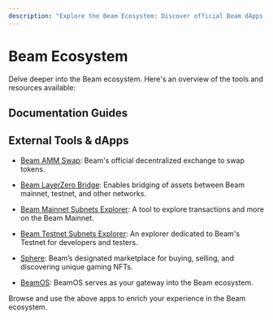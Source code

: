 ```yaml
---
description: "Explore the Beam Ecosystem: Discover official Beam dApps, tools, and resources to enhance your blockchain experience and engagements."
---
```



# Beam Ecosystem

Delve deeper into the Beam ecosystem. Here's an overview of the tools and resources available:

## Documentation Guides

<Cards num={3}>
  <Cards.Card
    href="/chain/beam-ecosystem/amm"
    title="Beam Swap Guide"
    arrow
    description="Learn about Beam's decentralized exchange and how to use it."
  />
  <Cards.Card
    href="/chain/beam-ecosystem/bridge"
    title="Bridge Guide"
    arrow
    description="Discover how Beam facilitates the bridging of assets between various chains."
  />
  <Cards.Card
    href="/chain/beam-ecosystem/explorer"
    title="Explorer Guide"
    arrow
    description="Dive into the Beam Explorer to track and analyze on-chain activities."
  />
</Cards>

## External Tools & dApps

- [Beam AMM Swap](https://swap.onbeam.com): Beam's official decentralized exchange to swap tokens.

- [Beam LayerZero Bridge](https://bridge.onbeam.com): Enables bridging of assets between Beam mainnet, testnet, and other networks.

- [Beam Mainnet Subnets Explorer](https://subnets.avax.network/beam): A tool to explore transactions and more on the Beam Mainnet.

- [Beam Testnet Subnets Explorer](https://subnets-test.avax.network/beam): An explorer dedicated to Beam's Testnet for developers and testers.

- [Sphere](https://sphere.market/): Beam’s designated marketplace for buying, selling, and discovering unique gaming NFTs.

- [BeamOS](https://os.onbeam.com/): BeamOS serves as your gateway into the Beam ecosystem.

Browse and use the above apps to enrich your experience in the Beam ecosystem.
